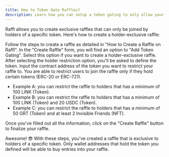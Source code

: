 ```yaml
---
title: How to Token Gate Raffles?
description: Learn how you can setup a token gating to only allow your holders to join the raffle.
---
```


Raffl allows you to create exclusive raffles that can only be joined by holders of a specific token. Here's how to create a holder-exclusive raffle:

<Steps>

<Step title="Start Creating Your Raffle">
Follow the steps to create a raffle as detailed in "How to Create a Raffle on Raffl".
</Step>

<Step title="Specify Holder Restriction">
In the "Create Raffle" form, you will find an option to "Add Token Gating". Select this option if you want to create a holder-exclusive raffle.
</Step>

<Step title="Define the Token">
After selecting the holder restriction option, you'll be asked to define the token. Input the contract address of the token you want to restrict your raffle to. You are able to restrict users to join the raffle only if they hold certain tokens (ERC-20 or ERC-721).

- Example A: you can restrict the raffle to holders that has a minimum of 100 LINK (Token).
- Example B: you can restrict the raffle to holders that has a minimum of 100 LINK (Token) and 20 USDC (Token).
- Example C: you can restrict the raffle to holders that has a minimum of 50 GRT (Token) and at least 2 Invisible Friends (NFT).
</Step>

<Step title="Confirm & Create Your Raffle">
Once you've filled out all the information, click on the "Create Raffle" button to finalize your raffle.
</Step>

</Steps>

Awesome! 😎 With these steps, you've created a raffle that is exclusive to holders of a specific token. Only wallet addresses that hold the token you defined will be able to buy entries into your raffle.
